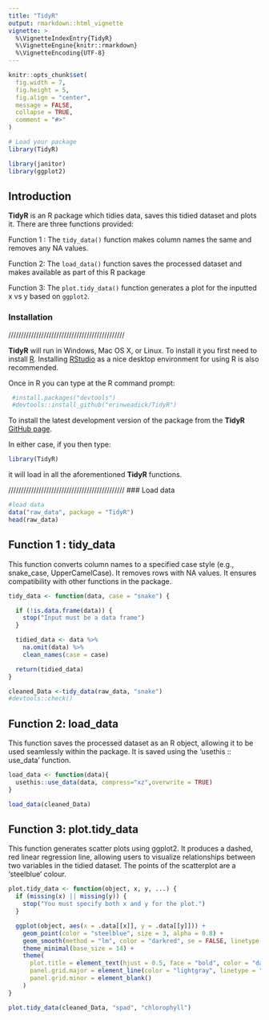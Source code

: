```yaml
---
title: "TidyR"
output: rmarkdown::html_vignette
vignette: >
  %\VignetteIndexEntry{TidyR}
  %\VignetteEngine{knitr::rmarkdown}
  %\VignetteEncoding{UTF-8}
---
```


```r
knitr::opts_chunk$set(
  fig.width = 7,
  fig.height = 5,
  fig.align = "center",
  message = FALSE,
  collapse = TRUE,
  comment = "#>"
)

# Load your package
library(TidyR)     

library(janitor)    
library(ggplot2)
```
## Introduction

__TidyR__ is an R package which tidies data, saves this tidied dataset and plots it. There are three functions provided:

  Function 1 : The `tidy_data()` function makes column names the same and removes any NA values.
  
  Function 2: The `load_data()` function saves the processed dataset and makes available as part of this R package
  
  Function 3: The `plot.tidy_data()` function generates a plot for the inputted x vs y based on `ggplot2`.

### Installation

//////////////////////////////////////////////

__TidyR__ will run in Windows, Mac OS X, or Linux. To install it you first need to install [R](https://cran.r-project.org/). Installing [RStudio](https://www.rstudio.com/) as a nice desktop environment for using R is also recommended.

Once in R you can type at the R command prompt:

```r
 #install.packages("devtools")
 #devtools::install_github("erinweadick/TidyR")
```

To install the latest development version of the package from the __TidyR__ [GitHub page](https://github.com/erinweadick/TidyR). 

In either case, if you then type:

```r
library(TidyR)
```

it will load in all the aforementioned __TidyR__ functions.

//////////////////////////////////////////////
### Load data
```r
#load data
data("raw_data", package = "TidyR")
head(raw_data)
```

## Function 1 : tidy_data

This function converts column names to a specified case style (e.g., snake_case, UpperCamelCase).
It removes rows with NA values.
It ensures compatibility with other functions in the package.

```r
tidy_data <- function(data, case = "snake") {

  if (!is.data.frame(data)) {
    stop("Input must be a data frame")
  }

  tidied_data <- data %>%
    na.omit(data) %>%
    clean_names(case = case)

  return(tidied_data)
}

cleaned_Data <-tidy_data(raw_data, "snake")
#devtools::check()
```


## Function 2: load_data

This function saves the processed dataset as an R object, allowing it to be used seamlessly within the package. It is saved using the 'usethis :: use_data' function.
```r
load_data <- function(data){
  usethis::use_data(data, compress="xz",overwrite = TRUE)
}

load_data(cleaned_Data)
```


## Function 3: plot.tidy_data

This function generates scatter plots using ggplot2. It produces a dashed, red linear regression line, allowing users to visualize relationships between two variables in the tidied dataset. The points of the scatterplot are a 'steelblue' colour.


```r
plot.tidy_data <- function(object, x, y, ...) {
  if (missing(x) || missing(y)) {
    stop("You must specify both x and y for the plot.")
  }

  ggplot(object, aes(x = .data[[x]], y = .data[[y]])) +
    geom_point(color = "steelblue", size = 3, alpha = 0.8) +
    geom_smooth(method = "lm", color = "darkred", se = FALSE, linetype = "dashed", linewidth = 1) +
    theme_minimal(base_size = 14) +
    theme(
      plot.title = element_text(hjust = 0.5, face = "bold", color = "darkblue", size = 16),
      panel.grid.major = element_line(color = "lightgray", linetype = "dotted"),
      panel.grid.minor = element_blank()
    )
}

plot.tidy_data(cleaned_Data, "spad", "chlorophyll")
```

